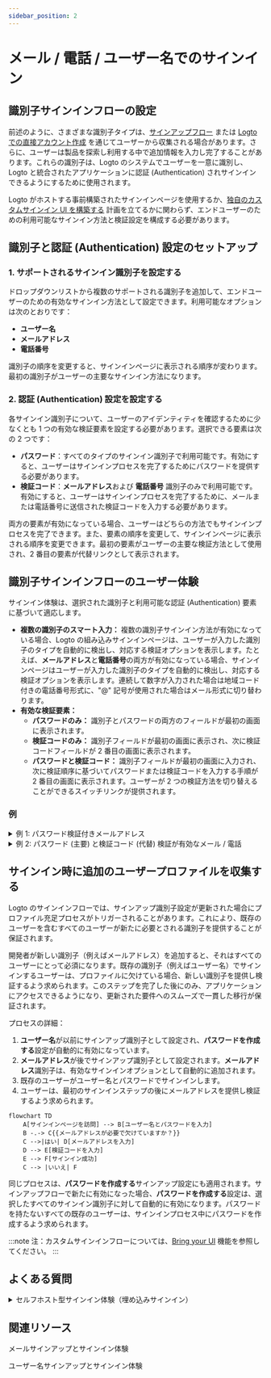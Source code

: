 ```yaml
---
sidebar_position: 2
---
```


# メール / 電話 / ユーザー名でのサインイン

## 識別子サインインフローの設定

前述のように、さまざまな識別子タイプは、[サインアップフロー](/end-user-flows/sign-up-and-sign-in/sign-up) または [Logto での直接アカウント作成](/user-management/manage-users#add-users) を通じてユーザーから収集される場合があります。さらに、ユーザーは製品を探索し利用する中で追加情報を入力し完了することがあります。これらの識別子は、Logto のシステムでユーザーを一意に識別し、Logto と統合されたアプリケーションに認証 (Authentication) されサインインできるようにするために使用されます。

Logto がホストする事前構築されたサインインページを使用するか、[独自のカスタムサインイン UI を構築する](/customization#custom-ui) 計画を立てるかに関わらず、エンドユーザーのための利用可能なサインイン方法と検証設定を構成する必要があります。

## 識別子と認証 (Authentication) 設定のセットアップ

### 1. サポートされるサインイン識別子を設定する

ドロップダウンリストから複数のサポートされる識別子を追加して、エンドユーザーのための有効なサインイン方法として設定できます。利用可能なオプションは次のとおりです：

- **ユーザー名**
- **メールアドレス**
- **電話番号**

識別子の順序を変更すると、サインインページに表示される順序が変わります。最初の識別子がユーザーの主要なサインイン方法になります。

### 2. 認証 (Authentication) 設定を設定する

各サインイン識別子について、ユーザーのアイデンティティを確認するために少なくとも 1 つの有効な検証要素を設定する必要があります。選択できる要素は次の 2 つです：

- **パスワード**：すべてのタイプのサインイン識別子で利用可能です。有効にすると、ユーザーはサインインプロセスを完了するためにパスワードを提供する必要があります。
- **検証コード**：**メールアドレス**および **電話番号** 識別子のみで利用可能です。有効にすると、ユーザーはサインインプロセスを完了するために、メールまたは電話番号に送信された検証コードを入力する必要があります。

両方の要素が有効になっている場合、ユーザーはどちらの方法でもサインインプロセスを完了できます。また、要素の順序を変更して、サインインページに表示される順序を変更できます。最初の要素がユーザーの主要な検証方法として使用され、2 番目の要素が代替リンクとして表示されます。

## 識別子サインインフローのユーザー体験

サインイン体験は、選択された識別子と利用可能な認証 (Authentication) 要素に基づいて適応します。

- **複数の識別子のスマート入力：**
  複数の識別子サインイン方法が有効になっている場合、Logto の組み込みサインインページは、ユーザーが入力した識別子のタイプを自動的に検出し、対応する検証オプションを表示します。たとえば、**メールアドレス**と**電話番号**の両方が有効になっている場合、サインインページはユーザーが入力した識別子のタイプを自動的に検出し、対応する検証オプションを表示します。連続して数字が入力された場合は地域コード付きの電話番号形式に、"@" 記号が使用された場合はメール形式に切り替わります。
- **有効な検証要素：**
  - **パスワードのみ：** 識別子とパスワードの両方のフィールドが最初の画面に表示されます。
  - **検証コードのみ：** 識別子フィールドが最初の画面に表示され、次に検証コードフィールドが 2 番目の画面に表示されます。
  - **パスワードと検証コード：** 識別子フィールドが最初の画面に入力され、次に検証順序に基づいてパスワードまたは検証コードを入力する手順が 2 番目の画面に表示されます。ユーザーが 2 つの検証方法を切り替えることができるスイッチリンクが提供されます。

### 例

<details>
  <summary>例 1: パスワード検証付きメールアドレス</summary>

**メールアドレス**をサインイン識別子として追加し、検証のために**パスワード**要素を有効にします。

![パスワード検証付きメールアドレス](./assets/sign-in-email-password.png)

</details>

<details>
  <summary>例 2: パスワード (主要) と検証コード (代替) 検証が有効なメール / 電話</summary>

**メールアドレス**と**電話番号**の両方をサインイン識別子として追加します。
**パスワード**と**検証コード**要素を両方の識別子に対して有効にします。

![パスワードと検証コード検証付きメール / 電話](./assets/sign-in-email-phone-password-verification-code.png)

</details>

## サインイン時に追加のユーザープロファイルを収集する

Logto のサインインフローでは、サインアップ識別子設定が更新された場合にプロファイル充足プロセスがトリガーされることがあります。これにより、既存のユーザーを含むすべてのユーザーが新たに必要とされる識別子を提供することが保証されます。

開発者が新しい識別子（例えばメールアドレス）を追加すると、それはすべてのユーザーにとって必須になります。既存の識別子（例えばユーザー名）でサインインするユーザーは、プロファイルに欠けている場合、新しい識別子を提供し検証するよう求められます。このステップを完了した後にのみ、アプリケーションにアクセスできるようになり、更新された要件へのスムーズで一貫した移行が保証されます。

プロセスの詳細：

1. **ユーザー名**が以前にサインアップ識別子として設定され、**パスワードを作成する**設定が自動的に有効になっています。
2. **メールアドレス**が後でサインアップ識別子として設定されます。**メールアドレス**識別子は、有効なサインインオプションとして自動的に追加されます。
3. 既存のユーザーがユーザー名とパスワードでサインインします。
4. ユーザーは、最初のサインインステップの後にメールアドレスを提供し検証するよう求められます。

```mermaid
flowchart TD
    A[サインインページを訪問] --> B[ユーザー名とパスワードを入力]
    B -.-> C{{メールアドレスが必要で欠けていますか？}}
    C -->|はい| D[メールアドレスを入力]
    D --> E[検証コードを入力]
    E --> F[サインイン成功]
    C --> |いいえ| F
```

同じプロセスは、**パスワードを作成する**サインアップ設定にも適用されます。サインアップフローで新たに有効になった場合、**パスワードを作成する**設定は、選択したすべてのサインイン識別子に対して自動的に有効になります。パスワードを持たないすべての既存のユーザーは、サインインプロセス中にパスワードを作成するよう求められます。

:::note
注：カスタムサインインフローについては、[Bring your UI](/customization/bring-your-ui/) 機能を参照してください。
:::

## よくある質問

<details>
  <summary>セルフホスト型サインイン体験（埋め込みサインイン）</summary>

Logto は現在、サインインおよびサインアップのためのヘッドレス API をサポートしていません。ただし、[Bring your UI](/customization/bring-your-ui/) 機能を使用して、カスタムサインインフォームを Logto にアップロードできます。また、アプリケーションから収集したユーザー識別子でサインインフォームを事前入力したり、サードパーティのソーシャルまたはエンタープライズ SSO プロバイダーで直接サインインしたりするために使用できる複数のサインインパラメータをサポートしています。詳細は [認証 (Authentication) パラメータ](/end-user-flows/authentication-parameters/) を参照してください。

</details>

## 関連リソース

<Url href="https://www.youtube.com/watch?v=64rBXpWbScc">メールサインアップとサインイン体験</Url>

<Url href="https://www.youtube.com/watch?v=chQxCJX6e6w">ユーザー名サインアップとサインイン体験</Url>
